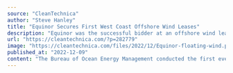 ```yaml
---
source: "CleanTechnica"
author: "Steve Hanley"
title: "Equinor Secures First West Coast Offshore Wind Leases"
description: "Equinor was the successful bidder at an offshore wind lease auction by the Bureau of Ocean Energy Management recently."
url: "https://cleantechnica.com/?p=282779"
image: "https://cleantechnica.com/files/2022/12/Equinor-floating-wind.png"
published_at: "2022-12-09"
content: "The Bureau of Ocean Energy Management conducted the first ever sale of leases for offshore wind along the west coast of the United States recently. Equinor secured a 2 gigawatt lease in the Morro Bay… [+3160 chars]"
---
```


